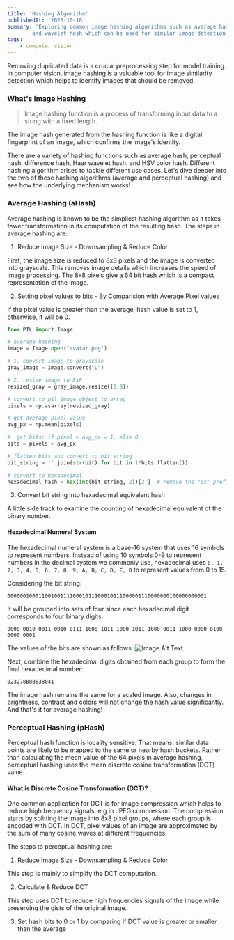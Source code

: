```yaml
---
title: 'Hashing Algorithm'
publishedAt: '2023-10-10'
summary: 'Exploring common image hashing algorithms such as average hash, perceptual hash 
        and wavelet hash which can be used for similar image detection.'
tags: 
    - computer vision 
---
```


Removing duplicated data is a crucial preprocessing step for model training. In computer vision, image hashing is a valuable tool for 
image similarity detection which helps to identify images that should be removed.

### What's Image Hashing
> Image hashing function is a process of transforming input data to a string with a fixed length.

The image hash generated from the hashing function is like a digital fingerprint of an image, which confirms the image's identity.

There are a variety of hashing functions such as average hash, perceptual hash, difference hash, 
Haar wavelet hash, and HSV color hash. Different hashing algorithm arises to tackle different use cases.
Let's dive deeper into the two of these hashing algorithms (average and perceptual hashing) and see how the 
underlying mechanism works! 

### Average Hashing (aHash)
Average hashing is known to be the simpliest hashing algorithm as it takes fewer transformation in its
computation of the resulting hash. The steps in average hashing are:

1. Reduce Image Size - Downsampling & Reduce Color

First, the image size is reduced to 8x8 pixels and the image is converted into grayscale. This removes image details which increases the 
speed of image processing. The 8x8 pixels give a 64 bit hash which is a compact representation of the image.

2. Setting pixel values to bits - By Comparision with Average Pixel values

If the pixel value is greater than the average, hash value is set to 1, otherwise, it will be 0.

```python
from PIL import Image

# average hashing
image = Image.open("avatar.png")

# 1. convert image to grayscale
gray_image = image.convert("L")

# 2. resize image to 8x8
resized_gray = gray_image.resize((8,8))

# convert to pil image object to array
pixels = np.asarray(resized_gray)

# get average pixel value
avg_px = np.mean(pixels)

#  get bits: if pixel > avg_px = 1, else 0
bits = pixels > avg_px

# flatten bits and convert to bit string
bit_string = ''.join(str(bit) for bit in 1*bits.flatten())

# convert to hexadecimal 
hexadecimal_hash = hex(int(bit_string, 2))[2:]  # remove the "0x" prefix

```

3. Convert bit string into hexadecimal equivalent hash

A little side track to examine the counting of hexadecimal equivalent of the 
binary number. 

#### Hexadecimal Numeral System

The hexadecimal numeral system is a base-16  system that uses 16 symbols to represent numbers.
Instead of using 10 symbols 0-9 to represent numbers in the decimal system we commonly
use, hexadecimal uses `0, 1, 2, 3, 4, 5, 6, 7, 8, 9, A, B, C, D, E, D` to represent 
values from 0 to 15.

Considering the bit string:

 `0000001000110010011110001011100010111000001110000000100000000001`

It will be grouped into sets of four since each hexadecimal digit corresponds to 
four binary digits.

`0000 0010 0011 0010 0111 1000 1011 1000 1011 1000 0011 1000 0000 0100 0000 0001`

The values of the bits are shown as follows:
![Image Alt Text](/bits.svg)

Next, combine the hexadecimal digits obtained from each group to form the final hexadecimal number:

`023278B8B838041`

The image hash remains the same for a scaled image. Also, changes in brightness, contrast and colors
will not change the hash value significantly. And that's it for average hashing! 

### Perceptual Hashing (pHash)

Perceptual hash function is locality sensitive. That means, similar data points are likely to be mapped 
to the same or nearby hash buckets. Rather than calculating the mean value of the 64 pixels in average
hashing, perceptual hashing uses the mean discrete cosine transformation (DCT) value. 

#### What is Discrete Cosine Transformation (DCT)?

One common application for DCT is for image compression which helps to reduce high frequency signals, e.g in JPEG compression. 
The compression starts by splitting the image into 8x8 pixel groups, where each group is encoded with DCT.
In DCT, pixel values of an image are approximated by the sum of many cosine waves at different frequencies.

The steps to perceptual hashing are: 

1. Reduce Image Size - Downsampling & Reduce Color

This step is mainly to simplify the DCT computation.

2. Calculate & Reduce DCT

This step uses DCT to reduce high frequencies signals of the image while preserving the gists of the original image.

3. Set hash bits to 0 or 1 by comparing if DCT value is greater or smaller than the average



